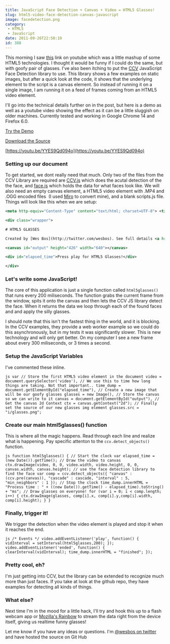 ---
title: JavaScript Face Detection + Canvas + Video = HTML5 Glasses!
slug: html5-video-face-detection-canvas-javascript
image: facedetection.png
category:
 - HTML5
 - JavaScript
date: 2011-09-26T22:50:19
id: 388
---
This morning I saw [this](https://youtu.be/EBxDyr--HIY) link on youtube which was a little mashup of some HTML5 technologies. I thought it would be funny if I could do the same, but with goofy pair of glasses. I've also been itching to put the [CCV](https://github.com/liuliu/ccv "JavaScript Face Detection") JavaScript Face Detection library to use. This library shows a few examples on static images, but after a quick look at the code, it shows that the underlying element to the script is a canvas element. So instead of running it on a single image, I am running it on a feed of frames coming from an HTML5 video element.

I'll go into the technical details further on in the post, but here is a demo as well as a youtube video showing the effect as it can be a little sluggish on older machines. Currently tested and working in Google Chrome 14 and Firefox 6.0.  

[Try the Demo](http://wesbos.com/demos/html5-face-detection/) 

[Download the Source](https://github.com/wesbos/HTML5-Face-Detection) 

[https://youtu.be/YYES9Qd094o](https://youtu.be/YYES9Qd094o)

### Setting up our document

To get started, we dont really need that much. Only two of the files from the CCV Library are required are [CCV.js](https://github.com/liuliu/ccv/blob/stable/js/ccv.js "CCV.JS Face Detection") which does the acutal detection of the the face, and [face.js](https://github.com/liuliu/ccv/blob/stable/js/face.js) which holds the data for what faces look like. We will also need an empty canvas element, a HTML5 video element with .MP4 and .OGG encoded files  (I used [Miro](http://www.mirovideoconverter.com/) to convert mine), and a blank scripts.js file. Things will look like this when we are setup: 

```xml
<meta http-equiv="Content-Type" content="text/html; charset=UTF-8"> <title>HTML5 Face Detection</title> <link rel="stylesheet" href="style.css">

<div class="wrapper">

# HTML5 GLASSES

Created by [Wes Bos](http://twitter.com/wesbos). See full details <a href="">here.</a> <video height="426" width="640" controls="false"><source src="videos/wes4.ogg"> <source src="videos/wes4.mp4"> </video> 

<canvas id="output" height="426" width="640"></canvas>

<div id="elapsed_time">Press play for HTML5 Glasses!</div>

</div>
```

### Let's write some JavaScript!

The core of this application is just a single function called `html5glasses()` that runs every 200 miliseconds. The function grabs the current frame from the window, spits it onto the canvas and then lets the CCV JS library detect the face. When it returns the data we loop through each of the found faces and and apply the silly glasses.

I should note that this isn't the fastest thing in the world, and it is blocking. In the CCV examples, they provide a web worker example so we could do this asynchronously, but in my tests it was significantly slower. This is new technology and will only get better. On my computer I see a new frame about every 300 miliseconds, or 3 times a second.

### Setup the JavaScript Variables

I've commented these inline.

```js var // Store the first HTML5 video element in the document video = document.querySelector('video'), // We use this to time how long things are taking. Not that important.. time_dump = document.getElementById("elapsed_time"), // Create a new image that will be our goofy glasses glasses = new Image(), // Store the canvas so we can write to it canvas = document.getElementById("output"), // Get the canvas 2d Context ctx = canvas.getContext("2d"); // Finally set the source of our new glasses img element glasses.src = "i/glasses.png"; ```

### Create our main html5glasses() function

This is where all the magic happens. Read through each line and realize what is happening. Pay specific attenton to the `ccv.detect_objects()` function.

```js function html5glasses() { // Start the clock var elapsed_time = (new Date()).getTime(); // Draw the video to canvas ctx.drawImage(video, 0, 0, video.width, video.height, 0, 0, canvas.width, canvas.height); // use the face detection library to find the face var comp = ccv.detect_objects({ "canvas" : (ccv.pre(canvas)), "cascade" : cascade, "interval" : 5, "min_neighbors" : 1 }); // Stop the clock time_dump.innerHTML = "Process time : " + ((new Date()).getTime() - elapsed_time).toString() + "ms"; // Draw glasses on everyone! for (var i = 0; i < comp.length; i++) { ctx.drawImage(glasses, comp[i].x, comp[i].y,comp[i].width, comp[i].height); } } ```

### Finally, trigger it!

We trigger the detection when the video element is played and stop it when it reaches the end.

```js /* Events */ video.addEventListener('play', function() { vidInterval = setInterval(html5glasses,200); }); video.addEventListener('ended', function() { clearInterval(vidInterval); time_dump.innerHTML = "finished"; }); ```

### Pretty cool, eh?

I'm just getting into CCV, but the library can be extended to recognize much more than just faces. If you take at look at the github repo, they have examples for detecting all kinds of things.

### What else?

Next time I'm in the mood for a little hack, I'll try and hook this up to a flash webcam app or [Mozilla's Rainbow](http://mozillalabs.com/rainbow/) to stream the data right from the device itself, giving us realtime funny glasses!

Let me know if you have any ideas or questions. I'm [@wesbos on twitter](http://twitter.com/wesbos) and have hosted the source on Git Hub

